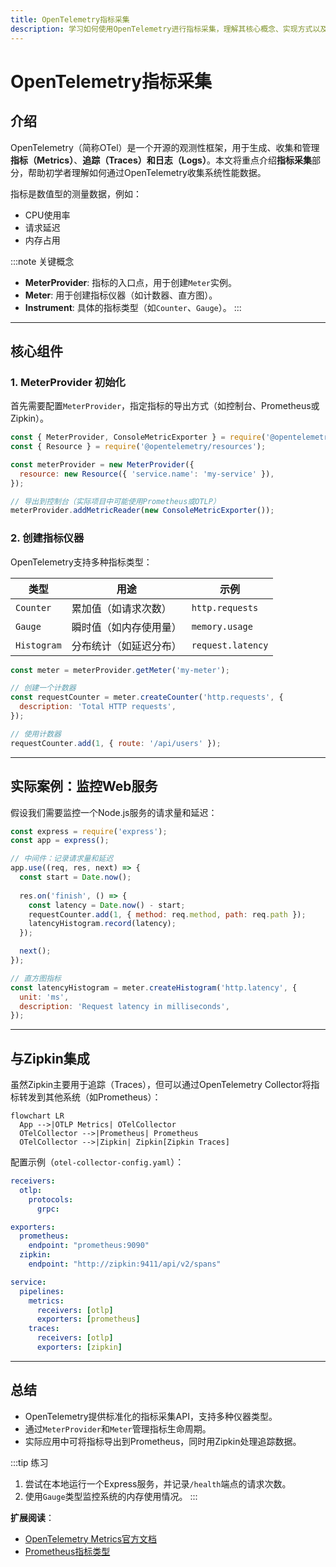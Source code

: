 ```yaml
---
title: OpenTelemetry指标采集
description: 学习如何使用OpenTelemetry进行指标采集，理解其核心概念、实现方式以及与Zipkin的集成方法。
---
```


# OpenTelemetry指标采集

## 介绍

OpenTelemetry（简称OTel）是一个开源的观测性框架，用于生成、收集和管理**指标（Metrics）**、**追踪（Traces）**和**日志（Logs）**。本文将重点介绍**指标采集**部分，帮助初学者理解如何通过OpenTelemetry收集系统性能数据。

指标是数值型的测量数据，例如：
- CPU使用率
- 请求延迟
- 内存占用

:::note 关键概念
- **MeterProvider**: 指标的入口点，用于创建`Meter`实例。
- **Meter**: 用于创建指标仪器（如计数器、直方图）。
- **Instrument**: 具体的指标类型（如`Counter`、`Gauge`）。
:::

---

## 核心组件

### 1. MeterProvider 初始化
首先需要配置`MeterProvider`，指定指标的导出方式（如控制台、Prometheus或Zipkin）。

```javascript
const { MeterProvider, ConsoleMetricExporter } = require('@opentelemetry/sdk-metrics');
const { Resource } = require('@opentelemetry/resources');

const meterProvider = new MeterProvider({
  resource: new Resource({ 'service.name': 'my-service' }),
});

// 导出到控制台（实际项目中可能使用Prometheus或OTLP）
meterProvider.addMetricReader(new ConsoleMetricExporter());
```

### 2. 创建指标仪器
OpenTelemetry支持多种指标类型：

| 类型          | 用途                          | 示例                |
|---------------|-----------------------------|-------------------|
| `Counter`     | 累加值（如请求次数）             | `http.requests`  |
| `Gauge`       | 瞬时值（如内存使用量）           | `memory.usage`   |
| `Histogram`   | 分布统计（如延迟分布）           | `request.latency`|

```javascript
const meter = meterProvider.getMeter('my-meter');

// 创建一个计数器
const requestCounter = meter.createCounter('http.requests', {
  description: 'Total HTTP requests',
});

// 使用计数器
requestCounter.add(1, { route: '/api/users' });
```

---

## 实际案例：监控Web服务

假设我们需要监控一个Node.js服务的请求量和延迟：

```javascript
const express = require('express');
const app = express();

// 中间件：记录请求量和延迟
app.use((req, res, next) => {
  const start = Date.now();
  
  res.on('finish', () => {
    const latency = Date.now() - start;
    requestCounter.add(1, { method: req.method, path: req.path });
    latencyHistogram.record(latency);
  });

  next();
});

// 直方图指标
const latencyHistogram = meter.createHistogram('http.latency', {
  unit: 'ms',
  description: 'Request latency in milliseconds',
});
```

---

## 与Zipkin集成

虽然Zipkin主要用于追踪（Traces），但可以通过OpenTelemetry Collector将指标转发到其他系统（如Prometheus）：

```mermaid
flowchart LR
  App -->|OTLP Metrics| OTelCollector
  OTelCollector -->|Prometheus| Prometheus
  OTelCollector -->|Zipkin| Zipkin[Zipkin Traces]
```

配置示例（`otel-collector-config.yaml`）：
```yaml
receivers:
  otlp:
    protocols:
      grpc:

exporters:
  prometheus:
    endpoint: "prometheus:9090"
  zipkin:
    endpoint: "http://zipkin:9411/api/v2/spans"

service:
  pipelines:
    metrics:
      receivers: [otlp]
      exporters: [prometheus]
    traces:
      receivers: [otlp]
      exporters: [zipkin]
```

---

## 总结

- OpenTelemetry提供标准化的指标采集API，支持多种仪器类型。
- 通过`MeterProvider`和`Meter`管理指标生命周期。
- 实际应用中可将指标导出到Prometheus，同时用Zipkin处理追踪数据。

:::tip 练习
1. 尝试在本地运行一个Express服务，并记录`/health`端点的请求次数。
2. 使用`Gauge`类型监控系统的内存使用情况。
:::

**扩展阅读**：
- [OpenTelemetry Metrics官方文档](https://opentelemetry.io/docs/concepts/signals/metrics/)
- [Prometheus指标类型](https://prometheus.io/docs/concepts/metric_types/)